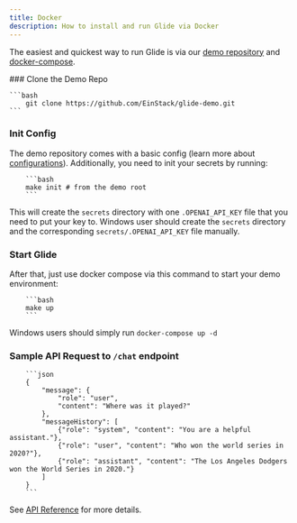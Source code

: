 ```yaml
---
title: Docker
description: How to install and run Glide via Docker
---
```


The easiest and quickest way to run Glide is via our [demo repository](https://github.com/EinStack/glide-demo.git) and [docker-compose](https://docs.docker.com/compose/).

<Steps>
### Clone the Demo Repo

    ```bash
        git clone https://github.com/EinStack/glide-demo.git
    ```

### Init Config

The demo repository comes with a basic config (learn more about [configurations]()). Additionally, you need to init your secrets by running:

        ```bash
        make init # from the demo root
        ```

This will create the `secrets` directory with one `.OPENAI_API_KEY` file that you need to put your key to.
Windows user should create the `secrets` directory and the corresponding `secrets/.OPENAI_API_KEY` file manually.

### Start Glide

After that, just use docker compose via this command to start your demo environment:

        ```bash
        make up
        ```

Windows users should simply run `docker-compose up -d`

### Sample API Request to `/chat` endpoint

        ```json
        {
            "message": {
                "role": "user",
                "content": "Where was it played?"
            },
            "messageHistory": [
                {"role": "system", "content": "You are a helpful assistant."},
                {"role": "user", "content": "Who won the world series in 2020?"},
                {"role": "assistant", "content": "The Los Angeles Dodgers won the World Series in 2020."}
            ]
        }
        ```
See [API Reference](/api-reference/introduction) for more details.
</Steps>
